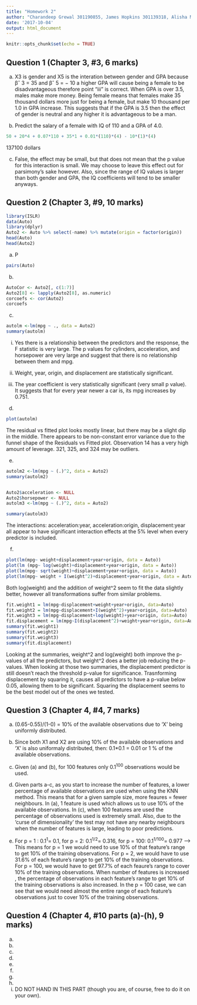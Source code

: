 ```yaml
---
title: "Homework 2"
author: "Charandeep Grewal 301190855, James Hopkins 301139318, Alisha McGrath 301242597"
date: '2017-10-04'
output: html_document
---
```


```r
knitr::opts_chunk$set(echo = TRUE)
```


## Question 1 (Chapter 3, #3, 6 marks)


(a) X3 is gender and X5 is the interation between gender and GPA because βˆ 3 = 35 and βˆ 5 = − 10 a higher GPA will cause being a female to be disadvantageous therefore point "iii" is correct. When GPA is over 3.5, males make more money. Being female means that females make 35 thousand dollars more just for being a female, but make 10 thousand per 1.0 in GPA increase. This suggests that if the GPA is 3.5 then the effect of gender is neutral and any higher it is advantageous to be a man. 

(b) Predict the salary of a female with IQ of 110 and a GPA of 4.0.
```r
50 + 20*4 + 0.07*110 + 35*1 + 0.01*(110)*(4) - 10*(1)*(4)
```
137100 dollars

(c) False, the effect may be small, but that does not mean that the p value for this interaction is small. We may choose to leave this effect out for parsimony's sake however. Also, since the range of IQ values is larger than both gender and GPA, the IQ coefficients will tend to be smaller anyways. 


## Question 2 (Chapter 3, #9, 10 marks)

```r
library(ISLR) 
data(Auto)
library(dplyr)
Auto2 <- Auto %>% select(-name) %>% mutate(origin = factor(origin))
head(Auto)
head(Auto2)
```
(a) P
```r
pairs(Auto)
```

(b) 
```r

AutoCor <- Auto2[, c(1:7)]
Auto2[8] <- lapply(Auto2[8], as.numeric)
corcoefs <- cor(Auto2)
corcoefs


```
(c) 
```r
autolm <-lm(mpg ~ ., data = Auto2)
summary(autolm)
```

i. Yes there is a relationship between the predictors and the response, the F statistic is very large. The p values for cylinders, acceleration, and horsepower are very large and suggest that there is no relationship between them and mpg.

ii. Weight, year, origin, and displacement are statistically significant. 

iii. The year coefficient is very statistically significant (very small p value). It suggests that for every year newer a car is, its mpg increases by 0.751. 

(d) 
```r
plot(autolm)
```
The residual vs fitted plot looks mostly linear, but there may be a slight dip in the middle. There appears to be non-constant error variance due to the funnel shape of the Residuals vs Fitted plot. Observation 14 has a very high amount of leverage. 321, 325, and 324 may be outliers.

(e) 
```r
autolm2 <-lm(mpg ~ (.)^2, data = Auto2)
summary(autolm2)


Auto2$acceleration <- NULL
Auto2$horsepower <- NULL
autolm3 <-lm(mpg ~ (.)^2, data = Auto2) 

summary(autolm3)
```
The interactions: acceleration:year, acceleration:origin, displacement:year all appear to have significant interaction effects at the 5% level when every predictor is included. 

(f)
```r

plot(lm(mpg~ weight+displacement+year+origin, data = Auto))
plot(lm (mpg~ log(weight)+displacement+year+origin, data = Auto))
plot(lm(mpg~ sqrt(weight)+displacement+year+origin, data = Auto))
plot(lm(mpg~ weight + I(weight^2)+displacement+year+origin, data = Auto))
```
Both log(weight) and the addition of weight^2 seem to fit the data slightly better, however all transformations suffer from similar problems. 


```r
fit.weight1 = lm(mpg~displacement+weight+year+origin, data=Auto)
fit.weight2 = lm(mpg~displacement+I(weight^2)+year+origin, data=Auto)
fit.weight3 = lm(mpg~displacement+log(weight)+year+origin, data=Auto)
fit.displacement = lm(mpg~I(displacement^2)+weight+year+origin, data=Auto)
summary(fit.weight1)
summary(fit.weight2)
summary(fit.weight3)
summary(fit.displacement)
```

Looking at the summaries, weight^2 and log(weight) both improve the p-values of all the predictors, but weight^2 does a better job reducing the p-values. When looking at those two summaries, the displacement predictor is still doesn't reach the threshold p-value for significance. Trasnforming displacement by squaring it, causes all predictors to have a p-value below 0.05, allowing them to be significant. Squaring the displacement seems to be the best model out of the ones we tested. 


## Question 3 (Chapter 4, #4, 7 marks)

(a) (0.65-0.55)/(1-0) = 10% of the available observations due to 'X' being uniformly distributed. 

(b) Since both X1 and X2 are using 10% of the available observations and 'X' is also uniformaly distributed, then: 0.1*0.1 = 0.01 or 1 % of the available observations. 

(c) Given (a) and (b), for 100 features only $0.1^{100}$ observations would be used. 

(d) Given parts a-c, as you start to increase the number of features, a lower percentage of available observations are used when using the KNN method. This means that for a given sample size, more feaures = fewer neighbours. In (a), 1 feature is used which allows us to use 10% of the available observations. In (c), when 100 features are used the percentage of observations used is extremely small. Also, due to the 'curse of dimensionality' the test may not have any nearby neighbours when the number of features is large, leading to poor predictions.  

(e) For p = 1 : $0.1^{1}=$ 0.1,  for p = 2: $0.1^{1/2}=$ 0.316,  for p = 100: $0.1^{1/100}=$ 0.977 --> This means for p = 1 we would need to use 10% of that feature's range to get 10% of the training observations. For p = 2, we would have to use 31.6% of each feature's range to get 10% of the training observations. For p = 100, we would have to get 97.7% of each feaure's range to cover 10% of the training observations. When number of features is increased , the percentage of observations in each feature's range to get 10% of the training observations is also increased. In the p = 100 case, we can see that we would need almost the entire range of each feature's observations just to cover 10% of the training observations.


## Question 4 (Chapter 4, #10 parts (a)-(h), 9 marks)

(a)

(b)

(c)

(d)

(e)

(f)

(g)

(h)

(i) DO NOT HAND IN THIS PART (though you are, of course,
free to do it on your own).